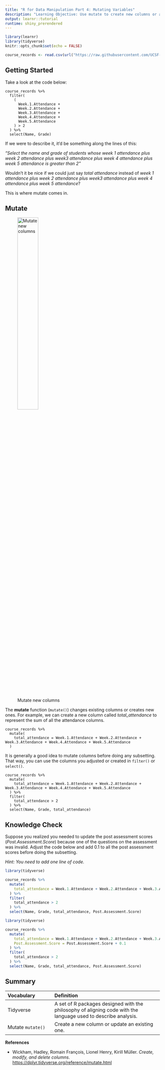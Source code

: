```yaml
---
title: "R for Data Manipulation Part 4: Mutating Variables"
description: "Learning Objective: Use mutate to create new columns or adjust existing columns in tibbles."
output: learnr::tutorial
runtime: shiny_prerendered
---
```


```r
library(learnr)
library(tidyverse)
knitr::opts_chunk$set(echo = FALSE)
```

```r
course_records <- read.csv(url("https://raw.githubusercontent.com/UCSF-DSI/UCSFDSILearnr/main/data/course_records.csv"))
```

## Getting Started

Take a look at the code below:

    course_records %>%
      filter(
        (
          Week.1.Attendance +
          Week.2.Attendance +
          Week.3.Attendance +
          Week.4.Attendance +
          Week.5.Attendance
        ) > 2
      ) %>%
      select(Name, Grade)

If we were to describe it, it'd be something along the lines of this:

*"Select the name and grade of students whose week 1 attendance plus week 2 attendance plus week3 attendance plus week 4 attendance plus week 5 attendance is greater than 2"*

Wouldn't it be nice if we could just say *total attendance* instead of *week 1 attendance plus week 2 attendance plus week3 attendance plus week 4 attendance plus week 5 attendance*?

This is where mutate comes in.

## Mutate

![Mutate new columns](images/mutate.png){width="40%"}

The **mutate** function (`mutate()`) changes existing columns or creates new ones. For example, we can create a new column called *total_attendance* to represent the sum of all the attendance columns.

    course_records %>%
      mutate(
        total_attendance = Week.1.Attendance + Week.2.Attendance + Week.3.Attendance + Week.4.Attendance + Week.5.Attendance
      )

It is generally a good idea to mutate columns before doing any subsetting. That way, you can use the columns you adjusted or created in `filter()` or `select()`.

    course_records %>%
      mutate(
        total_attendance = Week.1.Attendance + Week.2.Attendance + Week.3.Attendance + Week.4.Attendance + Week.5.Attendance
      ) %>%
      filter(
        total_attendance > 2
      ) %>%
      select(Name, Grade, total_attendance)

## Knowledge Check

Suppose you realized you needed to update the post assessment scores (*Post.Assessment.Score*) because one of the questions on the assessment was invalid. Adjust the code below and add 0.1 to all the post assessment scores before doing the subsetting.

*Hint: You need to add one line of code.*

```r
library(tidyverse)

course_records %>%
  mutate(
    total_attendance = Week.1.Attendance + Week.2.Attendance + Week.3.Attendance + Week.4.Attendance + Week.5.Attendance
  ) %>%
  filter(
    total_attendance > 2
  ) %>%
  select(Name, Grade, total_attendance, Post.Assessment.Score)
```

```r
library(tidyverse)

course_records %>%
  mutate(
    total_attendance = Week.1.Attendance + Week.2.Attendance + Week.3.Attendance + Week.4.Attendance + Week.5.Attendance,
    Post.Assessment.Score = Post.Assessment.Score + 0.1
  ) %>%
  filter(
    total_attendance > 2
  ) %>%
  select(Name, Grade, total_attendance, Post.Assessment.Score)
```

## Summary

| Vocabulary        | Definition                                                                                                     |
|:---------------------|:-------------------------------------------------|
| Tidyverse         | A set of R packages designed with the philosophy of aligning code with the language used to describe analysis. |
| Mutate `mutate()` | Create a new column or update an existing one.                                                                 |

**References**

-   Wickham, Hadley, Romain François, Lionel Henry, Kirill Müller. *Create, modify, and delete columns*. <https://dplyr.tidyverse.org/reference/mutate.html>
